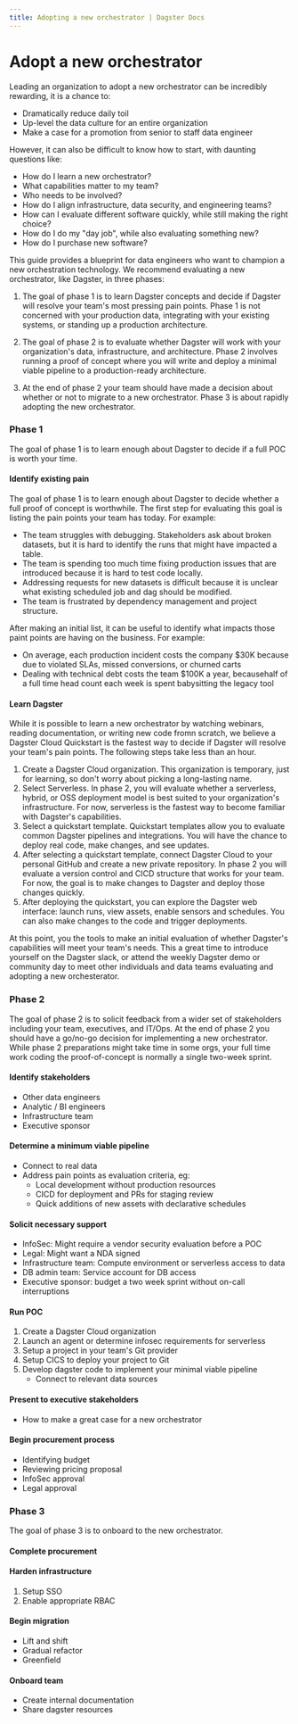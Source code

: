 ```yaml
---
title: Adopting a new orchestrator | Dagster Docs
--- 
```


# Adopt a new orchestrator

Leading an organization to adopt a new orchestrator can be incredibly rewarding, it is a chance to:  
- Dramatically reduce daily toil 
- Up-level the data culture for an entire organization 
- Make a case for a promotion from senior to staff data engineer

However, it can also be difficult to know how to start, with daunting questions like:  
- How do I learn a new orchestrator?  
- What capabilities matter to my team? 
- Who needs to be involved? 
- How do I align infrastructure, data security, and engineering teams?
- How can I evaluate different software quickly, while still making the right choice?
- How do I do my "day job", while also evaluating something new?
- How do I purchase new software? 

This guide provides a blueprint for data engineers who want to champion a new orchestration technology. We recommend evaluating a new orchestrator, like Dagster, in three phases: 

1. The goal of phase 1 is to learn Dagster concepts and decide if Dagster will resolve your team's most pressing pain points. Phase 1 is not concerned with your production data, integrating with your existing systems, or standing up a production architecture.

2. The goal of phase 2 is to evaluate whether Dagster will work with your organization's data, infrastructure, and architecture. Phase 2 involves running a proof of concept where you will write and deploy a minimal viable pipeline to a production-ready architecture. 

3. At the end of phase 2 your team should have made a decision about whether or not to migrate to a new orchestrator. Phase 3 is about rapidly adopting the new orchestrator.

<TabGroup>
<TabItem name ="Phase 1">

### Phase 1

The goal of phase 1 is to learn enough about Dagster to decide if a full POC is worth your time.

#### Identify existing pain

The goal of phase 1 is to learn enough about Dagster to decide whether a full proof of concept is worthwhile. The first step for evaluating this goal is listing the pain points your team has today. For example:  

- The team struggles with debugging. Stakeholders ask about broken datasets, but it is hard to identify the runs that might have impacted a table. 
- The team is spending too much time fixing production issues that are introduced because it is hard to test code locally. 
- Addressing requests for new datasets is difficult because it is unclear what existing scheduled job and dag should be modified.
- The team is frustrated by dependency management and project structure.

After making an initial list, it can be useful to identify what impacts those paint points are having on the business. For example:

- On average, each production incident costs the company $30K because due to violated SLAs, missed conversions, or churned carts
- Dealing with technical debt costs the team $100K a year, becausehalf of a full time head count each week is spent babysitting the legacy tool

#### Learn Dagster

While it is possible to learn a new orchestrator by watching webinars, reading documentation, or writing new code fromn scratch, we believe a Dagster Cloud Quickstart is the fastest way to decide if Dagster will resolve your team's pain points. The following steps take less than an hour. 

1. Create a Dagster Cloud organization. This organization is temporary, just for learning, so don't worry about picking a long-lasting name. 
2. Select Serverless. In phase 2, you will evaluate whether a serverless, hybrid, or OSS deployment model is best suited to your organization's infrastructure. For now, serverless is the fastest way to become familiar with Dagster's capabilities.
3. Select a quickstart template. Quickstart templates allow you to evaluate common Dagster pipelines and integrations. You will have the chance to deploy real code, make changes, and see updates. 
4. After selecting a quickstart template, connect Dagster Cloud to your personal GitHub and create a new private repository. In phase 2 you will evaluate a version control and CICD structure that works for your team. For now, the goal is to make changes to Dagster and deploy those changes quickly. 
5. After deploying the quickstart, you can explore the Dagster web interface: launch runs, view assets, enable sensors and schedules. You can also make changes to the code and trigger deployments. 

At this point, you the tools to make an initial evaluation of whether Dagster's capabilities will meet your team's needs. This a great time to introduce yourself on the Dagster slack, or attend the weekly Dagster demo or community day to meet other individuals and data teams evaluating and adopting a new orchesterator.

</TabItem>

<TabItem name = "Phase 2">

### Phase 2

The goal of phase 2 is to solicit feedback from a wider set of stakeholders including your team, executives, and IT/Ops. At the end of phase 2 you should have a go/no-go decision for implementing a new orchestrator. While phase 2 preparations might take time in some orgs, your full time work coding the proof-of-concept is normally a single two-week sprint.

#### Identify stakeholders

- Other data engineers
- Analytic / BI engineers
- Infrastructure team 
- Executive sponsor 


#### Determine a minimum viable pipeline 
 
- Connect to real data 
- Address pain points as evaluation criteria, eg: 
    - Local development without production resources
    - CICD for deployment and PRs for staging review
    - Quick additions of new assets with declarative schedules

#### Solicit necessary support 

- InfoSec: Might require a vendor security evaluation before a POC 
- Legal: Might want a NDA signed
- Infrastructure team: Compute environment or serverless access to data
- DB admin team: Service account for DB access
- Executive sponsor: budget a two week sprint without on-call interruptions

#### Run POC 

1. Create a Dagster Cloud organization
2. Launch an agent or determine infosec requirements for serverless 
3. Setup a project in your team's Git provider
4. Setup CICS to deploy your project to Git
5. Develop dagster code to implement your minimal viable pipeline   
    - Connect to relevant data sources 


#### Present to executive stakeholders

- How to make a great case for a new orchestrator

#### Begin procurement process

- Identifying budget
- Reviewing pricing proposal
- InfoSec approval
- Legal approval 


</TabItem>

<TabItem name = "Phase 3">

### Phase 3

The goal of phase 3 is to onboard to the new orchestrator. 

#### Complete procurement 

#### Harden infrastructure 

1. Setup SSO 
2. Enable appropriate RBAC 

#### Begin migration 

- Lift and shift 
- Gradual refactor 
- Greenfield 

#### Onboard team 

- Create internal documentation 
- Share dagster resources 

</TabItem>

</TabGroup>
